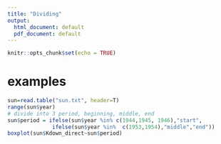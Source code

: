 ```yaml
---
title: "Dividing"
output:
  html_document: default
  pdf_document: default
---
```


```r
knitr::opts_chunk$set(echo = TRUE)
```

#  examples

```r

sun=read.table("sun.txt", header=T)
range(sun$year)
# divide into 3 period, beginning, middle, end
sun$period = ifelse(sun$year %in% c(1944,1945, 1946),"start",
              ifelse(sun$year %in%  c(1953,1954),"middle","end"))
boxplot(sun$Kdown_direct~sun$period)

```
